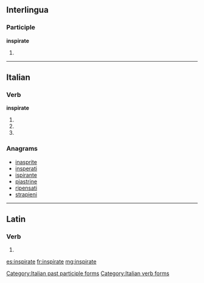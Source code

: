 ==Interlingua==

===Participle===
'''inspirate'''

# {{ia-form of|inspir|ate}}

----

==Italian==

===Verb===
'''inspirate'''

# {{conjugation of|inspirare||2|p|pres|ind|lang=it}}
# {{conjugation of|inspirare||2|p|imp|lang=it}}
# {{feminine plural of|inspirato|lang=it}}

===Anagrams===
* [[inasprite#Italian|inasprite]]
* [[insperati#Italian|insperati]]
* [[ispirante#Italian|ispirante]]
* [[piastrine#Italian|piastrine]]
* [[ripensati#Italian|ripensati]]
* [[strapieni#Italian|strapieni]]

[[Category:Italian past participle forms]]
[[Category:Italian verb forms]]

----

==Latin==

===Verb===
{{la-verb-form|īnspīrāte}}

# {{conjugation of|īnspīrō||2|p|pres|act|imp|lang=la}}

[[es:inspirate]]
[[fr:inspirate]]
[[mg:inspirate]]